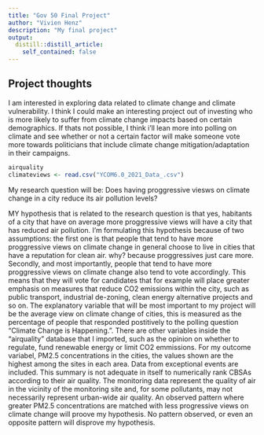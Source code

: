 ```yaml
---
title: "Gov 50 Final Project"
author: "Vivien Henz"
description: "My final project"
output:
  distill::distill_article:
    self_contained: false
---
```




## Project thoughts

I am interested in exploring data related to climate change and climate vulnerability. I think I could make an interesting project out of investing who is more likely to suffer from climate change impacts based on certain demographics. If thats not possible, I think i'll lean more into polling on climate and see whether or not a certain factor will make someone vote more towards politicians that include climate change mitigation/adaptation in their campaigns.

```r
airquality
climateviews <- read.csv("YCOM6.0_2021_Data_.csv")
```

My research question will be: Does having proggressive viesws on climate change in a city reduce its air pollution levels?

MY hypothesis that is related to the research question is that yes, habitants of a city that have on average more proggressive views will have a city that has reduced air pollution. I'm formulating this hypothesis because of two assumptions: the first one is that people that tend to have more proggressive views on climate change in general choose to live in cities that have a reputation for clean air. why? because proggressives just care more. Secondly, and most importantly, people that tend to have more proggressive views on climate change also tend to vote accordingly. This means that they will vote for candidates that for example will place greater emphasis on measures that reduce CO2 emissions within the city, such as public transport, industrial de-zoning, clean energy alternative projects and so on. The explanatory variable that will be most important to my project will be the average view on climate change of cities, this is measured as the percentage of people that responded postitively to the polling question "Climate Change is Happening.". There are other variables inside the "airquality" database that I imported, such as the opinion on whether to regulate, fund renewable energy or limit CO2 emmissions. For my outcome variabel, PM2.5 concentrations in the cities, the values shown are the highest among the sites in each area. Data from exceptional events are included.  This summary is not adequate in itself to numerically rank CBSAs according to their air quality.  The monitoring data represent the quality of air in the vicinity of the monitoring site and, for some pollutants, may not necessarily represent urban-wide air quality. An observed pattern where greater PM2.5 concentrations are matched with less progressive views on climate change will proove my hypothesis. No pattern observed, or even an opposite pattern will disprove my hypothesis.